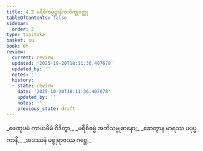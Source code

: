 ```yaml
---
title: 4.2 မရီစိကမ္မဋ္ဌာနိကဘိက္ခုဝတ္ထု
tableOfContents: false
sidebar:
  order: 2
type: tipitaka
basket: su
book: dh
review:
  current: review
  updated: '2025-10-20T18:11:36.407678'
  updated_by: ''
  notes: ''
  history:
  - state: review
    date: '2025-10-20T18:11:36.407678'
    updated_by: ''
    notes: ''
    previous_state: draft
---
```



<DynamicBreadcrumb />


<ReviewStatus review={frontmatter.review} showDetails={true} />

<HypothesisAnnotation frontmatter={frontmatter} />

<Division number="46" book="dh" e="ch" v="18" p="20">

<Paragraph number="50" type="verses" book="dh">
_ဖေဏူပမံ ကာယမိမံ ဝိဒိတွာ,_  
_မရီစိဓမ္မံ အဘိသမ္ဗုဓာနော;_  
_ဆေတွာန မာရဿ ပပုပ္ဖကာနိ,_  
_အဒဿနံ မစ္စုရာဇဿ ဂစ္ဆေ._
</Paragraph>
</Division>